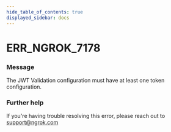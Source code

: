 ```yaml
---
hide_table_of_contents: true
displayed_sidebar: docs
---
```



# ERR_NGROK_7178

### Message

The JWT Validation configuration must have at least one token configuration.

### Further help

If you're having trouble resolving this error, please reach out to [support@ngrok.com](mailto:support@ngrok.com?subject=Help%20with%20ERR_NGROK_7178)

<ErrorDetails error="err_ngrok_7178" />

